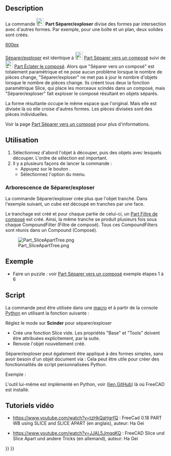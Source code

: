 <languages/>

{{Docnav/fr
|[[Part_BooleanFragments/fr|Fragments booléens]]
|[[Part_Slice/fr|Séparer vers un composé]]
|[[Part_Workbench/fr|Atelier Part]]
|IconL=Part_BooleanFragments.svg
|IconR=Part_Slice.svg
|IconC=Workbench_Part.svg
}}

{{GuiCommand/fr
|Name=Part SliceApart
|Name/fr=Part Séparer/exploser
|MenuLocation=Part → Scinder → Séparer et exploser
|Workbenches=[[Part_Workbench/fr|Part]]
|Version=0.18
|SeeAlso=[[Part_Slice/fr|Part Séparer vers un composé]], [[Part_ExplodeCompound/fr|Part Éclater le composé]]
}}

==Description== 

La commande [[Image:Part_SliceApart.svg|24px]] '''Part Séparer/exploser''' divise des formes par intersection avec d'autres formes. Par exemple, pour une boîte et un plan, deux solides sont créés.

[[image:Part_Slice_Demo.png|600px]]

{{Caption|Ci-dessus : les morceaux ont été séparés manuellement par la suite pour révéler le découpage.}}

[[Part SliceApart/fr|Séparer/exploser]] est identique à [[Image:Part_Slice.svg|24px|link=Part_Slice]] [[Part_Slice/fr|Part Séparer vers un composé]] suivi de [[Image:Part_ExplodeCompound.svg|24px|link=Part_ExplodeCompound/fr]] [[Part_ExplodeCompound/fr|Part Éclater le composé]]. Alors que "Séparer vers un composé" est totalement paramétrique et ne pose aucun problème lorsque le nombre de pièces change, "Séparer/exploser" ne met pas à jour le nombre d'objets lorsque le nombre de pièces change. Ils créent tous deux la fonction paramétrique Slice, qui place les morceaux scindés dans un composé, mais "Séparer/exploser" fait exploser le composé résultant en objets séparés.

La forme résultante occupe le même espace que l'original. Mais elle est divisée là où elle croise d'autres formes. Les pièces divisées sont des pièces individuelles. 

Voir la page [[Part_Slice/fr|Part Séparer vers un composé]] pour plus d'informations.

<span id="Usage"></span>
==Utilisation==

# Sélectionnez d'abord l'objet à découper, puis des objets avec lesquels découper. L'ordre de sélection est important.
# Il y a plusieurs façons de lancer la commande :
#* Appuyez sur le bouton {{Button|[[Image:Part_SliceApart.svg|16px]] [[Part_SliceApart/fr|Séparer et exploser ]]}}.
#* Sélectionnez l'option {{MenuCommand|Part → Scinder → Séparer et exploser }} du menu.

<span id="Tree_structure_of_Slice_Apart"></span>
===Arborescence de Séparer/exploser===

La commande Séparer/exploser crée plus que l'objet tranché. Dans l'exemple suivant, un cube est découpé en tranches par une face.

Le tranchage est créé et pour chaque partie de celui-ci, un [[Part_CompoundFilter/fr|Part Filtre de composé]] est créé. Ainsi, la même tranche se produit plusieurs fois sous chaque CompoundFilter (Filtre de composé). Tous ces CompoundFilters sont réunis dans un Compound (Composé).

[[Image:Part_SliceApartTree.png]]

<span id="Example"></span>
== Exemple ==

* Faire un puzzle : voir [[Part_Slice/fr|Part Séparer vers un composé]] exemple étapes 1 à 6

<span id="Scripting"></span>
==Script== 

La commande peut être utilisée dans une [[Macros/fr|macro]] et à partir de la console [[Python/fr|Python]] en utilisant la fonction suivante :
 {{incode|BOPTools.SplitFeatures.makeSlice(name)}}

Réglez le mode sur '''Scinder''' pour séparer/exploser

* Crée une fonction Slice vide. Les propriétés "Base" et "Tools" doivent être attribuées explicitement, par la suite.
* Renvoie l'objet nouvellement créé.

Séparer/exploser peut également être appliqué à des formes simples, sans avoir besoin d'un objet document via :
{{Code|code=BOPTools.SplitAPI.slice(base_shape, tool_shapes, mode, tolerance = 0.0)}}
Cela peut être utile pour créer des fonctionnalités de script personnalisées Python.


Exemple :
{{code|code=
import BOPTools.SplitFeatures
j = BOPTools.SplitFeatures.makeSlice(name= 'Slice')
j.Base = FreeCADGui.Selection.getSelection()[0]
j.Tools = FreeCADGui.Selection.getSelection()[1:]
}}

L'outil lui-même est implémenté en Python, voir {{FileName|/Mod/Part/BOPTools/SplitFeatures.py}} ([https://github.com/FreeCAD/FreeCAD/blob/master/src/Mod/Part/BOPTools/SplitFeatures.py lien GitHub]) là où FreeCAD est installé.

<span id="Video-Tutorials"></span>
== Tutoriels vidéo == 

* https://www.youtube.com/watch?v=tzHkQaHgrfQ : FreeCad 0.18 PART WB using SLICE and SLICE APART (en anglais), auteur: Ha Gei

* https://www.youtube.com/watch?v=JJAL5JmqqKQ : FreeCAD Slice und Slice Apart und andere Tricks (en allemand), auteur: Ha Gei


{{Docnav/fr
|[[Part_BooleanFragments/fr|Fragments booléens]]
|[[Part_Slice/fr|Séparer vers un composé]]
|[[Part_Workbench/fr|Atelier Part]]
|IconL=Part_BooleanFragments.svg
|IconR=Part_Slice.svg
|IconC=Workbench_Part.svg
}}

{{Part Tools navi{{#translation:}}}}
{{Userdocnavi{{#translation:}}}}